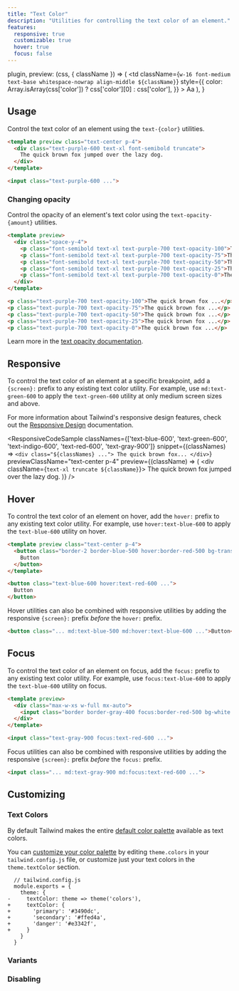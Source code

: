 ```yaml
---
title: "Text Color"
description: "Utilities for controlling the text color of an element."
features:
  responsive: true
  customizable: true
  hover: true
  focus: false
---
```



  plugin,
  preview: (css, { className }) => (
    <td
      className={`w-16 font-medium text-base whitespace-nowrap align-middle ${className}`}
      style={{
        color: Array.isArray(css['color']) ? css['color'][0] : css['color'],
      }}
    >
      Aa
    </td>
  ),
}

## Usage

Control the text color of an element using the `text-{color}` utilities.

```html
<template preview class="text-center p-4">
  <div class="text-purple-600 text-xl font-semibold truncate">
    The quick brown fox jumped over the lazy dog.
  </div>
</template>

<input class="text-purple-600 ...">
```

### Changing opacity

Control the opacity of an element's text color using the `text-opacity-{amount}` utilities.

```html
<template preview>
  <div class="space-y-4">
    <p class="font-semibold text-xl text-purple-700 text-opacity-100">The quick brown fox jumped over the lazy dog.</p>
    <p class="font-semibold text-xl text-purple-700 text-opacity-75">The quick brown fox jumped over the lazy dog.</p>
    <p class="font-semibold text-xl text-purple-700 text-opacity-50">The quick brown fox jumped over the lazy dog.</p>
    <p class="font-semibold text-xl text-purple-700 text-opacity-25">The quick brown fox jumped over the lazy dog.</p>
    <p class="font-semibold text-xl text-purple-700 text-opacity-0">The quick brown fox jumped over the lazy dog.</p>
  </div>
</template>

<p class="text-purple-700 text-opacity-100">The quick brown fox ...</p>
<p class="text-purple-700 text-opacity-75">The quick brown fox ...</p>
<p class="text-purple-700 text-opacity-50">The quick brown fox ...</p>
<p class="text-purple-700 text-opacity-25">The quick brown fox ...</p>
<p class="text-purple-700 text-opacity-0">The quick brown fox ...</p>
```

Learn more in the [text opacity documentation](/docs/text-opacity).

## Responsive

To control the text color of an element at a specific breakpoint, add a `{screen}:` prefix to any existing text color utility. For example, use `md:text-green-600` to apply the `text-green-600` utility at only medium screen sizes and above.

For more information about Tailwind's responsive design features, check out the [Responsive Design](/docs/responsive-design) documentation.

<ResponsiveCodeSample
  classNames={['text-blue-600', 'text-green-600', 'text-indigo-600', 'text-red-600', 'text-gray-900']}
  snippet={(classNames) => `
    <div class="${classNames} ...">
      The quick brown fox...
    </div>
  `}
  previewClassName="text-center p-4"
  preview={(className) => (
    <div className={`text-xl truncate ${className}`}>
      The quick brown fox jumped over the lazy dog.
    </div>
  )}
/>

## Hover

To control the text color of an element on hover, add the `hover:` prefix to any existing text color utility. For example, use `hover:text-blue-600` to apply the `text-blue-600` utility on hover.

```html
<template preview class="text-center p-4">
  <button class="border-2 border-blue-500 hover:border-red-500 bg-transparent text-blue-600 hover:text-red-600 py-2 px-4 font-semibold rounded">
    Button
  </button>
</template>

<button class="text-blue-600 hover:text-red-600 ...">
  Button
</button>
```

Hover utilities can also be combined with responsive utilities by adding the responsive `{screen}:` prefix *before* the `hover:` prefix.

```html
<button class="... md:text-blue-500 md:hover:text-blue-600 ...">Button</button>
```

## Focus

To control the text color of an element on focus, add the `focus:` prefix to any existing text color utility. For example, use `focus:text-blue-600` to apply the `text-blue-600` utility on focus.

```html
<template preview>
  <div class="max-w-xs w-full mx-auto">
    <input class="border border-gray-400 focus:border-red-500 bg-white text-gray-900 appearance-none inline-block w-full focus:text-red-600 border rounded py-3 px-4 focus:outline-none" placeholder="Focus me" value="Focus me">
  </div>
</template>

<input class="text-gray-900 focus:text-red-600 ...">
```

Focus utilities can also be combined with responsive utilities by adding the responsive `{screen}:` prefix *before* the `focus:` prefix.

```html
<input class="... md:text-gray-900 md:focus:text-red-600 ...">
```

## Customizing

### Text Colors

By default Tailwind makes the entire [default color palette](/docs/customizing-colors#default-color-palette) available as text colors.

You can [customize your color palette](/docs/colors#customizing) by editing `theme.colors` in your `tailwind.config.js` file, or customize just your text colors in the `theme.textColor` section.

```diff-js
  // tailwind.config.js
  module.exports = {
    theme: {
-     textColor: theme => theme('colors'),
+     textColor: {
+       'primary': '#3490dc',
+       'secondary': '#ffed4a',
+       'danger': '#e3342f',
+     }
    }
  }
```

### Variants

<Variants plugin="textColor" />

### Disabling

<Disabling plugin="textColor" />
